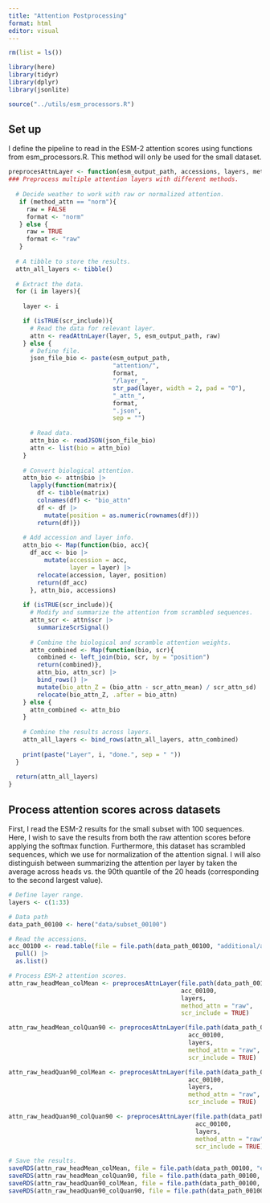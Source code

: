 ```yaml
---
title: "Attention Postprocessing"
format: html
editor: visual
---
```


```r
rm(list = ls())

library(here)
library(tidyr)
library(dplyr)
library(jsonlite)

source("../utils/esm_processors.R")
```

## Set up

I define the pipeline to read in the ESM-2 attention scores using functions from esm_processors.R. This method will only be used for the small dataset.

```r
preprocesAttnLayer <- function(esm_output_path, accessions, layers, method_attn, scr_include = TRUE){
### Preprocess multiple attention layers with different methods.  
  
  # Decide weather to work with raw or normalized attention. 
   if (method_attn == "norm"){
     raw = FALSE
     format <- "norm"
   } else {
     raw = TRUE
     format <- "raw"
   }
  
  # A tibble to store the results.
  attn_all_layers <- tibble()
  
  # Extract the data.
  for (i in layers){
    
    layer <- i

    if (isTRUE(scr_include)){
      # Read the data for relevant layer.
      attn <- readAttnLayer(layer, 5, esm_output_path, raw)
    } else {
      # Define file.
      json_file_bio <- paste(esm_output_path,
                             "attention/",
                             format,
                             "/layer_",
                             str_pad(layer, width = 2, pad = "0"),
                             "_attn_",
                             format,
                             ".json",
                             sep = "")
      
      # Read data.
      attn_bio <- readJSON(json_file_bio)
      attn <- list(bio = attn_bio)
    }
    
    # Convert biological attention. 
    attn_bio <- attn$bio |>
      lapply(function(matrix){
        df <- tibble(matrix)
        colnames(df) <- "bio_attn"
        df <- df |>
          mutate(position = as.numeric(rownames(df)))
        return(df)})
    
    # Add accession and layer info.
    attn_bio <- Map(function(bio, acc){
      df_acc <- bio |>
          mutate(accession = acc,
                 layer = layer) |>
        relocate(accession, layer, position)
        return(df_acc)
      }, attn_bio, accessions)
    
    if (isTRUE(scr_include)){
      # Modify and summarize the attention from scrambled sequences.
      attn_scr <- attn$scr |> 
        summarizeScrSignal()
      
      # Combine the biological and scramble attention weights.
      attn_combined <- Map(function(bio, scr){
        combined <- left_join(bio, scr, by = "position")
        return(combined)},
        attn_bio, attn_scr) |>
        bind_rows() |>
        mutate(bio_attn_Z = (bio_attn - scr_attn_mean) / scr_attn_sd) |>
        relocate(bio_attn_Z, .after = bio_attn)
    } else {
      attn_combined <- attn_bio
    }
      
    # Combine the results across layers.
    attn_all_layers <- bind_rows(attn_all_layers, attn_combined)
      
    print(paste("Layer", i, "done.", sep = " "))
  }
  
  return(attn_all_layers)
}
```

## Process attention scores across datasets

First, I read the ESM-2 results for the small subset with 100 sequences. Here, I wish to save the results from both the raw attention scores before applying the softmax function. Furthermore, this dataset has scrambled sequences, which we use for normalization of the attention signal. I will also distinguish between summarizing the attention per layer by taken the average across heads vs. the 90th quantile of the 20 heads (corresponding to the second largest value).

```r
# Define layer range.
layers <- c(1:33)

# Data path
data_path_00100 <- here("data/subset_00100")

# Read the accessions.
acc_00100 <- read.table(file = file.path(data_path_00100, "additional/accessions.txt")) |>
  pull() |>
  as.list()

# Process ESM-2 attention scores.
attn_raw_headMean_colMean <- preprocesAttnLayer(file.path(data_path_00100, "esm_output_headMean_colMean/"),
                                                acc_00100,
                                                layers,
                                                method_attn = "raw",
                                                scr_include = TRUE)

attn_raw_headMean_colQuan90 <- preprocesAttnLayer(file.path(data_path_00100, "esm_output_headMean_colQuan90/"),
                                                  acc_00100,
                                                  layers,
                                                  method_attn = "raw",
                                                  scr_include = TRUE)

attn_raw_headQuan90_colMean <- preprocesAttnLayer(file.path(data_path_00100, "esm_output_headQuan90_colMean/"),
                                                  acc_00100,
                                                  layers,
                                                  method_attn = "raw",
                                                  scr_include = TRUE)

attn_raw_headQuan90_colQuan90 <- preprocesAttnLayer(file.path(data_path_00100, "esm_output_headQuan90_colQuan90/"),
                                                    acc_00100,
                                                    layers,
                                                    method_attn = "raw",
                                                    scr_include = TRUE)

# Save the results.
saveRDS(attn_raw_headMean_colMean, file = file.path(data_path_00100, "esm_processed/attn_raw_headMean_colMean.rds"))
saveRDS(attn_raw_headMean_colQuan90, file = file.path(data_path_00100, "esm_processed/attn_raw_headMean_colQuan90.rds"))
saveRDS(attn_raw_headQuan90_colMean, file = file.path(data_path_00100, "esm_processed/attn_raw_headQuan90_colMean.rds"))
saveRDS(attn_raw_headQuan90_colQuan90, file = file.path(data_path_00100, "esm_processed/attn_raw_headQuan90_colQuan90.rds"))
```
